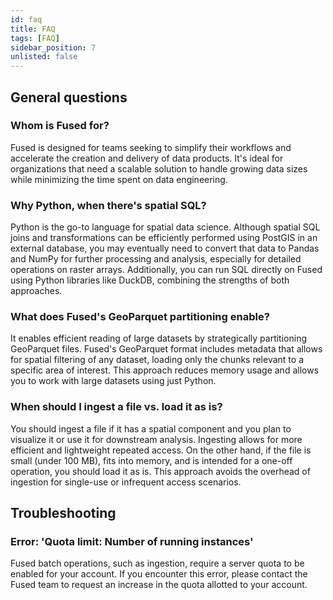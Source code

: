 ```yaml
---
id: faq
title: FAQ
tags: [FAQ]
sidebar_position: 7
unlisted: false
---
```



## General questions

### Whom is Fused for?

Fused is designed for teams seeking to simplify their workflows and accelerate the creation and delivery of data products. It's ideal for organizations that need a scalable solution to handle growing data sizes while minimizing the time spent on data engineering.

### Why Python, when there's spatial SQL?
Python is the go-to language for spatial data science. Although spatial SQL joins and transformations can be efficiently performed using PostGIS in an external database, you may eventually need to convert that data to Pandas and NumPy for further processing and analysis, especially for detailed operations on raster arrays. Additionally, you can run SQL directly on Fused using Python libraries like DuckDB, combining the strengths of both approaches.


### What does Fused's GeoParquet partitioning enable?

It enables efficient reading of large datasets by strategically partitioning GeoParquet files. Fused's GeoParquet format includes metadata that allows for spatial filtering of any dataset, loading only the chunks relevant to a specific area of interest. This approach reduces memory usage and allows you to work with large datasets using just Python.

### When should I ingest a file vs. load it as is?

You should ingest a file if it has a spatial component and you plan to visualize it or use it for downstream analysis. Ingesting allows for more efficient and lightweight repeated access. On the other hand, if the file is small (under 100 MB), fits into memory, and is intended for a one-off operation, you should load it as is. This approach avoids the overhead of ingestion for single-use or infrequent access scenarios.





## Troubleshooting


### Error: 'Quota limit: Number of running instances'

Fused batch operations, such as ingestion, require a server quota to be enabled for your account. If you encounter this error, please contact the Fused team to request an increase in the quota allotted to your account.
